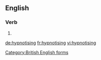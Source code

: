 ==English==

===Verb===
{{head|en|present participle}}

# {{present participle of|hypnotise|lang=en|nocat=1}}

[[Category:British English forms]]

[[de:hypnotising]]
[[fr:hypnotising]]
[[vi:hypnotising]]
